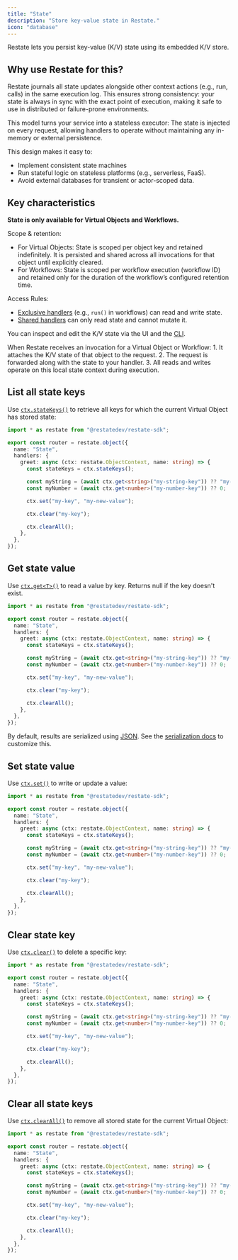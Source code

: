 ```yaml
---
title: "State"
description: "Store key-value state in Restate."
icon: "database"
---
```


Restate lets you persist key-value (K/V) state using its embedded K/V store.

## Why use Restate for this?

Restate journals all state updates alongside other context actions (e.g., run, calls) in the same execution log. This ensures strong consistency: your state is always in sync with the exact point of execution, making it safe to use in distributed or failure-prone environments.

This model turns your service into a stateless executor: The state is injected on every request, allowing handlers to operate without maintaining any in-memory or external persistence.

This design makes it easy to:
- Implement consistent state machines
- Run stateful logic on stateless platforms (e.g., serverless, FaaS).
- Avoid external databases for transient or actor-scoped data.

## Key characteristics

**State is only available for Virtual Objects and Workflows.**

Scope & retention: 
- For Virtual Objects: State is scoped per object key and retained indefinitely. It is persisted and shared across all invocations for that object until explicitly cleared.
- For Workflows: State is scoped per workflow execution (workflow ID) and retained only for the duration of the workflow’s configured retention time.

Access Rules:
- [Exclusive handlers](/develop/ts/overview#exclusive-vs-shared-handlers) (e.g., `run()` in workflows) can read and write state.
- [Shared handlers](/develop/ts/overview#exclusive-vs-shared-handlers) can only read state and cannot mutate it.

You can inspect and edit the K/V state via the UI and the [CLI](/operate/introspection#inspecting-application-state).

<Accordion title="How it works">
When Restate receives an invocation for a Virtual Object or Workflow:
1. It attaches the K/V state of that object to the request.
2. The request is forwarded along with the state to your handler.
3. All reads and writes operate on this local state context during execution.
</Accordion>

## List all state keys
Use [`ctx.stateKeys()`](https://docs.restate.dev/tsdocs/interfaces/_restatedev_restate-sdk.ObjectContext#statekeys) to retrieve all keys for which the current Virtual Object has stored state:

```typescript {"CODE_LOAD::ts/src/develop/state.ts#statekeys"""""""""} 
import * as restate from "@restatedev/restate-sdk";

export const router = restate.object({
  name: "State",
  handlers: {
    greet: async (ctx: restate.ObjectContext, name: string) => {
      const stateKeys = ctx.stateKeys();

      const myString = (await ctx.get<string>("my-string-key")) ?? "my-default";
      const myNumber = (await ctx.get<number>("my-number-key")) ?? 0;

      ctx.set("my-key", "my-new-value");

      ctx.clear("my-key");

      ctx.clearAll();
    },
  },
});
```

## Get state value
Use [`ctx.get<T>()`](https://docs.restate.dev/tsdocs/interfaces/_restatedev_restate-sdk.ObjectContext#get-1) to read a value by key. Returns null if the key doesn't exist.

```typescript {"CODE_LOAD::ts/src/develop/state.ts#get"""""""""} 
import * as restate from "@restatedev/restate-sdk";

export const router = restate.object({
  name: "State",
  handlers: {
    greet: async (ctx: restate.ObjectContext, name: string) => {
      const stateKeys = ctx.stateKeys();

      const myString = (await ctx.get<string>("my-string-key")) ?? "my-default";
      const myNumber = (await ctx.get<number>("my-number-key")) ?? 0;

      ctx.set("my-key", "my-new-value");

      ctx.clear("my-key");

      ctx.clearAll();
    },
  },
});
```

By default, results are serialized using [JSON](https://developer.mozilla.org/en-US/docs/Web/JavaScript/Reference/Global_Objects/JSON). See the [serialization docs](/develop/ts/serialization) to customize this.

## Set state value
Use [`ctx.set()`](https://docs.restate.dev/tsdocs/interfaces/_restatedev_restate-sdk.ObjectContext#set-1) to write or update a value:

```typescript {"CODE_LOAD::ts/src/develop/state.ts#set"""""""""} 
import * as restate from "@restatedev/restate-sdk";

export const router = restate.object({
  name: "State",
  handlers: {
    greet: async (ctx: restate.ObjectContext, name: string) => {
      const stateKeys = ctx.stateKeys();

      const myString = (await ctx.get<string>("my-string-key")) ?? "my-default";
      const myNumber = (await ctx.get<number>("my-number-key")) ?? 0;

      ctx.set("my-key", "my-new-value");

      ctx.clear("my-key");

      ctx.clearAll();
    },
  },
});
```

## Clear state key
Use [`ctx.clear()`](https://docs.restate.dev/tsdocs/interfaces/_restatedev_restate-sdk.ObjectContext#clear) to delete a specific key:

```typescript {"CODE_LOAD::ts/src/develop/state.ts#clear"""""""""} 
import * as restate from "@restatedev/restate-sdk";

export const router = restate.object({
  name: "State",
  handlers: {
    greet: async (ctx: restate.ObjectContext, name: string) => {
      const stateKeys = ctx.stateKeys();

      const myString = (await ctx.get<string>("my-string-key")) ?? "my-default";
      const myNumber = (await ctx.get<number>("my-number-key")) ?? 0;

      ctx.set("my-key", "my-new-value");

      ctx.clear("my-key");

      ctx.clearAll();
    },
  },
});
```

## Clear all state keys

Use [`ctx.clearAll()`](https://docs.restate.dev/tsdocs/interfaces/_restatedev_restate-sdk.ObjectContext#clearall) to remove all stored state for the current Virtual Object:

```typescript {"CODE_LOAD::ts/src/develop/state.ts#clear_all"""""""""} 
import * as restate from "@restatedev/restate-sdk";

export const router = restate.object({
  name: "State",
  handlers: {
    greet: async (ctx: restate.ObjectContext, name: string) => {
      const stateKeys = ctx.stateKeys();

      const myString = (await ctx.get<string>("my-string-key")) ?? "my-default";
      const myNumber = (await ctx.get<number>("my-number-key")) ?? 0;

      ctx.set("my-key", "my-new-value");

      ctx.clear("my-key");

      ctx.clearAll();
    },
  },
});
```
